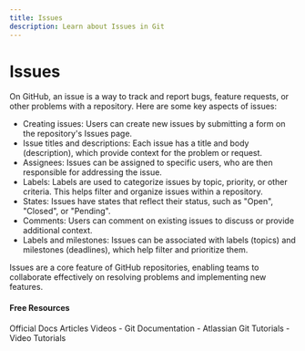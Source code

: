 ```yaml
---
title: Issues
description: Learn about Issues in Git
---
```


# Issues

On GitHub, an issue is a way to track and report bugs, feature requests, or other problems with a repository. Here are some key aspects of issues:

- Creating issues: Users can create new issues by submitting a form on the repository's Issues page.
- Issue titles and descriptions: Each issue has a title and body (description), which provide context for the problem or request.
- Assignees: Issues can be assigned to specific users, who are then responsible for addressing the issue.
- Labels: Labels are used to categorize issues by topic, priority, or other criteria. This helps filter and organize issues within a repository.
- States: Issues have states that reflect their status, such as "Open", "Closed", or "Pending".
- Comments: Users can comment on existing issues to discuss or provide additional context.
- Labels and milestones: Issues can be associated with labels (topics) and milestones (deadlines), which help filter and prioritize them.

Issues are a core feature of GitHub repositories, enabling teams to collaborate effectively on resolving problems and implementing new features.

#### Free Resources

<Tabs defaultValue="official">
<TabsList>
<TabsTrigger value="official">Official Docs</TabsTrigger>
<TabsTrigger value="article">Articles</TabsTrigger>
<TabsTrigger value="video">Videos</TabsTrigger>
</TabsList>

<TabsContent value="official">
- <Link href="https://git-scm.com/docs">Git Documentation</Link>
</TabsContent>
<TabsContent value="article">
- <Link href="https://www.atlassian.com/git/tutorials">Atlassian Git Tutorials</Link>
</TabsContent>
<TabsContent value="video">
- <Link href="https://www.youtube.com/results?search_query=git+issues+tutorial">Video Tutorials</Link>
</TabsContent>
</Tabs>
